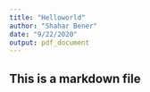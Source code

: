 ```yaml
---
title: "Helloworld"
author: "Shahar Bener"
date: "9/22/2020"
output: pdf_document
---
```


## This is a markdown file